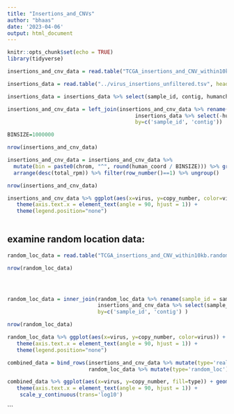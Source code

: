 ```yaml
---
title: "Insertions_and_CNVs"
author: "bhaas"
date: '2023-04-06'
output: html_document
---
```


```r
knitr::opts_chunk$set(echo = TRUE)
library(tidyverse)

```


```r

insertions_and_cnv_data = read.table("TCGA_insertions_and_CNV_within10kb", sep="\t", header=T, stringsAsFactors = F)

```


```r


insertions_data = read.table("../virus_insertions_unfiltered.tsv", header=T, sep="\t", stringsAsFactors = F)

insertions_data = insertions_data %>% select(sample_id, contig, humanchr, human_coord, total_rpm)


```

```r

insertions_and_cnv_data = left_join(insertions_and_cnv_data %>% rename(sample_id = sample, contig=insertion), 
                                         insertions_data %>% select(-humanchr),
                                         by=c('sample_id', 'contig'))

```



```r

BINSIZE=1000000

nrow(insertions_and_cnv_data)

insertions_and_cnv_data = insertions_and_cnv_data %>% 
  mutate(bin = paste0(chrom, "^", round(human_coord / BINSIZE))) %>% group_by(sample_id, bin) %>% 
  arrange(desc(total_rpm)) %>% filter(row_number()==1) %>% ungroup()

nrow(insertions_and_cnv_data)

```


```r

insertions_and_cnv_data %>% ggplot(aes(x=virus, y=copy_number, color=virus)) + geom_boxplot() + 
   theme(axis.text.x = element_text(angle = 90, hjust = 1)) +
   theme(legend.position="none")
  

```

## examine random location data:

```r

random_loc_data = read.table("TCGA_insertions_and_CNV_within10kb.random_loc", header=T, sep="\t", stringsAsFactors = F)

nrow(random_loc_data)





```

```r

random_loc_data = inner_join(random_loc_data %>% rename(sample_id = sample, contig=insertion),
                             insertions_and_cnv_data %>% select(sample_id, contig),
                             by=c('sample_id', 'contig') )

nrow(random_loc_data)

```

```r

random_loc_data %>% ggplot(aes(x=virus, y=copy_number, color=virus)) + geom_boxplot() + 
   theme(axis.text.x = element_text(angle = 90, hjust = 1)) +
   theme(legend.position="none")

```



```r

combined_data = bind_rows(insertions_and_cnv_data %>% mutate(type='real'),
                          random_loc_data %>% mutate(type='random_loc'))

```


```r

combined_data %>% ggplot(aes(x=virus, y=copy_number, fill=type)) + geom_boxplot() +
   theme(axis.text.x = element_text(angle = 90, hjust = 1)) +
    scale_y_continuous(trans='log10') 

```


```